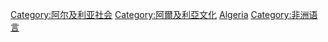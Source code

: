 {{Commons cat|Languages of Algeria}}

[[Category:阿尔及利亚社会|Category:阿尔及利亚社会]]
[[Category:阿爾及利亞文化|Category:阿爾及利亞文化]]
[[Category:各國語言|Algeria]]
[[Category:非洲语言|Category:非洲语言]]